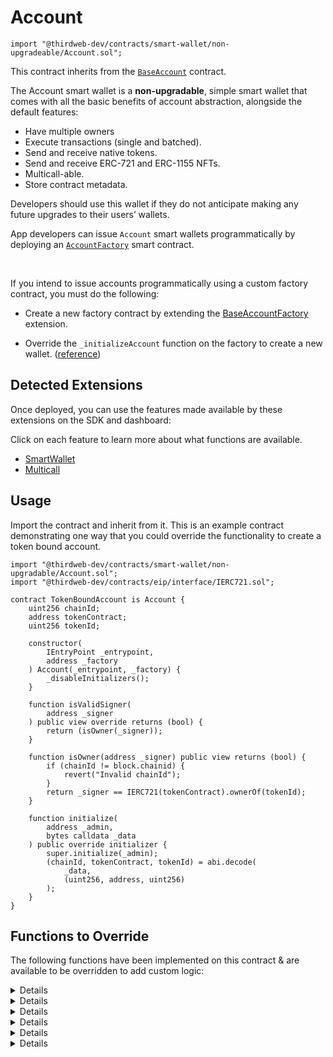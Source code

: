 
# Account

```solidity
import "@thirdweb-dev/contracts/smart-wallet/non-upgradeable/Account.sol";
```

This contract inherits from the [`BaseAccount`](/contracts/build/extensions/erc-4337/SmartWallet) contract.

The Account smart wallet is a **non-upgradable**, simple smart wallet that comes with all the basic benefits of account abstraction,
alongside the default features:

- Have multiple owners
- Execute transactions (single and batched).
- Send and receive native tokens.
- Send and receive ERC-721 and ERC-1155 NFTs.
- Multicall-able.
- Store contract metadata.

Developers should use this wallet if they do not anticipate making any future upgrades to their users’ wallets.

App developers can issue `Account` smart wallets programmatically by deploying an [`AccountFactory`](/contracts/build/base-contracts/erc-4337/account-factory) smart contract.

<GithubButtonLink href="https://github.com/thirdweb-dev/contracts/blob/main/contracts/prebuilts/account/non-upgradeable/Account.sol" />

<br />

<Callout title="Issue accounts programatically" variant="info" >

If you intend to issue accounts programmatically using a custom factory contract, you must do the following:

- Create a new factory contract by extending the [BaseAccountFactory](/contracts/build/extensions/erc-4337/SmartWallet-factory) extension.

- Override the `_initializeAccount` function on the factory to create a new wallet. ([reference](https://github.com/thirdweb-dev/contracts/blob/main/contracts/smart-wallet/non-upgradeable/AccountFactory.sol#L36))

</Callout>

## Detected Extensions

Once deployed, you can use the features made available by these extensions on the SDK and dashboard:

Click on each feature to learn more about what functions are available.

- [SmartWallet](/contracts/build/extensions/erc-4337/SmartWallet)
- [Multicall](/contracts/build/extensions/general/Multicall)

## Usage

Import the contract and inherit from it. This is an example contract demonstrating one way that you could override the functionality to create a token bound account.

```solidity
import "@thirdweb-dev/contracts/smart-wallet/non-upgradable/Account.sol";
import "@thirdweb-dev/contracts/eip/interface/IERC721.sol";

contract TokenBoundAccount is Account {
    uint256 chainId;
    address tokenContract;
    uint256 tokenId;

    constructor(
        IEntryPoint _entrypoint,
        address _factory
    ) Account(_entrypoint, _factory) {
        _disableInitializers();
    }

    function isValidSigner(
        address _signer
    ) public view override returns (bool) {
        return (isOwner(_signer));
    }

    function isOwner(address _signer) public view returns (bool) {
        if (chainId != block.chainid) {
            revert("Invalid chainId");
        }
        return _signer == IERC721(tokenContract).ownerOf(tokenId);
    }

    function initialize(
        address _admin,
        bytes calldata _data
    ) public override initializer {
        super.initialize(_admin);
        (chainId, tokenContract, tokenId) = abi.decode(
            _data,
            (uint256, address, uint256)
        );
    }
}
```

## Functions to Override

The following functions have been implemented on this contract & are available to be overridden to add custom logic:

<Details id="initialize" summary="initialize">

Initializes the smart contract wallet.

```solidity
function initialize(address _defaultAdmin, bytes calldata _data) public virtual initializer {
    _setupRole(DEFAULT_ADMIN_ROLE, _defaultAdmin);
}
```

#### \_defaultAdmin

The account admin. Must be of type `address`.

#### \_data

The abi encoded data to initialize the contract with. Must be of type `bytes`.

</Details>

<Details id="getImplementationForFunction" summary="getImplementationForFunction">

Returns the extension implementation address, stored in router, for the given function.

```solidity
function getImplementationForFunction(bytes4 _functionSelector) public view virtual override returns (address) {
    address impl = getExtensionForFunction(_functionSelector).implementation;
    return impl != address(0) ? impl : defaultExtension;
}
```

#### \_functionSelector

The function selector to get the extension implementation address. Must be of type `bytes4`.

</Details>

<Details id="isValidSigner" summary="isValidSigner">

Returns whether a signer is authorized to perform transactions using the wallet.

```solidity
function isValidSigner(address _signer) public view virtual returns (bool) {
    return _hasRole(SIGNER_ROLE, _signer) || _hasRole(DEFAULT_ADMIN_ROLE, _signer);
}
```

#### \_signer

The signer to check authorization for. Must be of type `address`.

</Details>

<Details id="entryPoint" summary="entryPoint">

Returns the entry point contract address.

```solidity
function entryPoint() public view virtual override returns (IEntryPoint) {
    return entrypointContract;
}
```

</Details>

<Details id="_canSetExtension" summary="_canSetExtension">

Returns whether an extension can be set in the given execution context.

```solidity
function _canSetExtension() internal view virtual override returns (bool) {
    return _hasRole(EXTENSION_ADMIN_ROLE, msg.sender);
}
```

</Details>

<Details id="_validatesSignature" summary="_validatesSignature">
Validates the signature of a user operation.

```solidity
function _validateSignature(UserOperation calldata userOp, bytes32 userOpHash)
    internal
    virtual
    override
    returns (uint256 validationData)
{
    bytes32 hash = userOpHash.toEthSignedMessageHash();
    address signer = hash.recover(userOp.signature);

    if (!isValidSigner(signer)) return SIG_VALIDATION_FAILED;
    return 0;
}
```

</Details>
